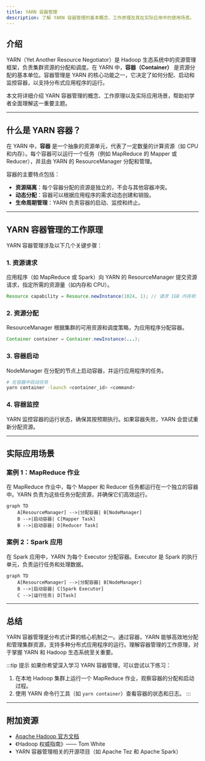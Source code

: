 ```yaml
---
title: YARN 容器管理
description: 了解 YARN 容器管理的基本概念、工作原理及其在实际应用中的使用场景。
---
```


## 介绍

YARN（Yet Another Resource Negotiator）是 Hadoop 生态系统中的资源管理框架，负责集群资源的分配和调度。在 YARN 中，**容器（Container）** 是资源分配的基本单位。容器管理是 YARN 的核心功能之一，它决定了如何分配、启动和监控容器，以支持分布式应用程序的运行。

本文将详细介绍 YARN 容器管理的概念、工作原理以及实际应用场景，帮助初学者全面理解这一重要主题。

---

## 什么是 YARN 容器？

在 YARN 中，**容器** 是一个抽象的资源单元，代表了一定数量的计算资源（如 CPU 和内存）。每个容器可以运行一个任务（例如 MapReduce 的 Mapper 或 Reducer），并且由 YARN 的 ResourceManager 分配和管理。

容器的主要特点包括：
- **资源隔离**：每个容器分配的资源是独立的，不会与其他容器冲突。
- **动态分配**：容器可以根据应用程序的需求动态创建和销毁。
- **生命周期管理**：YARN 负责容器的启动、监控和终止。

---

## YARN 容器管理的工作原理

YARN 容器管理涉及以下几个关键步骤：

### 1. 资源请求
应用程序（如 MapReduce 或 Spark）向 YARN 的 ResourceManager 提交资源请求，指定所需的资源量（如内存和 CPU）。

```java
Resource capability = Resource.newInstance(1024, 1); // 请求 1GB 内存和 1 个 CPU 核心
```

### 2. 资源分配
ResourceManager 根据集群的可用资源和调度策略，为应用程序分配容器。

```java
Container container = Container.newInstance(...);
```

### 3. 容器启动
NodeManager 在分配的节点上启动容器，并运行应用程序的任务。

```bash
# 在容器中启动任务
yarn container -launch <container_id> <command>
```

### 4. 容器监控
YARN 监控容器的运行状态，确保其按预期执行。如果容器失败，YARN 会尝试重新分配资源。

---

## 实际应用场景

### 案例 1：MapReduce 作业
在 MapReduce 作业中，每个 Mapper 和 Reducer 任务都运行在一个独立的容器中。YARN 负责为这些任务分配资源，并确保它们高效运行。

```mermaid
graph TD
    A[ResourceManager] -->|分配容器| B[NodeManager]
    B -->|启动容器| C[Mapper Task]
    B -->|启动容器| D[Reducer Task]
```

### 案例 2：Spark 应用
在 Spark 应用中，YARN 为每个 Executor 分配容器。Executor 是 Spark 的执行单元，负责运行任务和处理数据。

```mermaid
graph TD
    A[ResourceManager] -->|分配容器| B[NodeManager]
    B -->|启动容器| C[Spark Executor]
    C -->|运行任务| D[Task]
```

---

## 总结

YARN 容器管理是分布式计算的核心机制之一。通过容器，YARN 能够高效地分配和管理集群资源，支持多种分布式应用程序的运行。理解容器管理的工作原理，对于掌握 YARN 和 Hadoop 生态系统至关重要。

:::tip 提示
如果你希望深入学习 YARN 容器管理，可以尝试以下练习：
1. 在本地 Hadoop 集群上运行一个 MapReduce 作业，观察容器的分配和启动过程。
2. 使用 YARN 命令行工具（如 `yarn container`）查看容器的状态和日志。
:::

---

## 附加资源

- [Apache Hadoop 官方文档](https://hadoop.apache.org/docs/current/)
- 《Hadoop 权威指南》—— Tom White
- YARN 容器管理相关的开源项目（如 Apache Tez 和 Apache Spark）